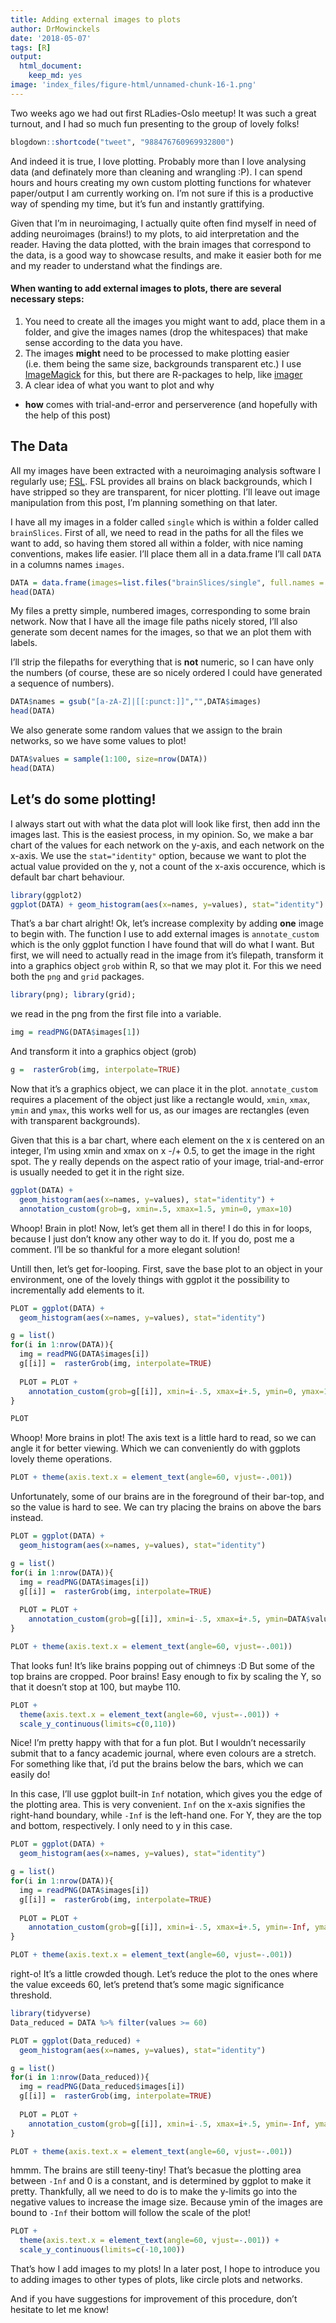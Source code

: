 ```yaml
---
title: Adding external images to plots
author: DrMowinckels
date: '2018-05-07'
tags: [R]
output:
  html_document:
    keep_md: yes
image: 'index_files/figure-html/unnamed-chunk-16-1.png'
---
```


Two weeks ago we had out first RLadies-Oslo meetup! It was such a great turnout, and I had so much fun presenting to the group of lovely folks! 

```r
blogdown::shortcode("tweet", "988476760969932800")
```


And indeed it is true, I love plotting. Probably more than I love analysing data (and definately more than cleaning and wrangling :P). I can spend hours and hours creating my own custom plotting functions for whatever paper/output I am currently working on. I'm not sure if this is a productive way of spending my time, but it's fun and instantly grattifying. 

Given that I'm in neuroimaging, I actually quite often find myself in need of adding neuroimages (brains!) to my plots, to aid interpretation and the reader. Having the data plotted, with the brain images that correspond to the data, is a good way to showcase results, and make it easier both for me and my reader to understand what the findings are.

#### When wanting to add external images to plots, there are several necessary steps:  
1. You need to create all the images you might want to add, place them in a folder, and give the images names (drop the whitespaces) that make sense according to the data you have.  
2. The images **might** need to be processed to make plotting easier (i.e. them being the same size, backgrounds transparent etc.) I use [ImageMagick](https://www.imagemagick.org/script/index.php) for this, but there are R-packages to help, like [imager](https://cran.r-project.org/web/packages/imager/vignettes/gettingstarted.html)  
3. A clear idea of what you want to plot and why  
- **how** comes with trial-and-error and perserverence (and hopefully with the help of this post)

## The Data
All my images have been extracted with a neuroimaging analysis software I regularly use; [FSL](). FSL provides all brains on black backgrounds, which I have stripped so they are transparent, for nicer plotting. I'll leave out image manipulation from this post, I'm planning something on that later.

I have all my images in a folder called `single` which is within a folder called `brainSlices`. First of all, we need to read in the paths for all the files we want to add, so having them stored all within a folder, with nice naming conventions, makes life easier. I'll place them all in a data.frame I'll call `DATA` in a columns names `images`.

```r
DATA = data.frame(images=list.files("brainSlices/single", full.names = T), stringsAsFactors = F)
head(DATA)
```


My files a pretty simple, numbered images, corresponding to some brain network. Now that I have all the image file paths nicely stored, I'll also generate som decent names for the images, so that we an plot them with labels.

I'll strip the filepaths for everything that is **not** numeric, so I can have only the numbers (of course, these are so nicely ordered I could have generated a sequence of numbers).

```r
DATA$names = gsub("[a-zA-Z]|[[:punct:]]","",DATA$images)
head(DATA)
```

We also generate some random values that we assign to the brain networks, so we have some values to plot!

```r
DATA$values = sample(1:100, size=nrow(DATA))
head(DATA)
```

## Let's do some plotting!
I always start out with what the data plot will look like first, then add inn the images last. This is the easiest process, in my opinion. So, we make a bar chart of the values for each network on the y-axis, and each network on the x-axis. We use the `stat="identity"` option, because we want to plot the actual value provided on the y, not a count of the x-axis occurence, which is default bar chart behaviour.

```r
library(ggplot2)
ggplot(DATA) + geom_histogram(aes(x=names, y=values), stat="identity")
```

That's a bar chart alright! Ok, let's increase complexity by adding **one** image to begin with. The function I use to add external images is `annotate_custom` which is the only ggplot function I have found that will do what I want. But first, we will need to actually read in the image from it's filepath, transform it into a graphics object `grob` within R, so that we may plot it. For this we need both the `png` and `grid` packages.

```r
library(png); library(grid);
```

we read in the png from the first file into a variable.
```r
img = readPNG(DATA$images[1])
```

And transform it into a graphics object (grob)
```r
g =  rasterGrob(img, interpolate=TRUE)
```
Now that it's a graphics object, we can place it in the plot. `annotate_custom` requires a placement of the object just like a rectangle would, `xmin`, `xmax`, `ymin` and `ymax`, this works well for us, as our images are rectangles (even with transparent backgrounds). 

Given that this is a bar chart, where each element on the x is centered on an integer, I'm using xmin and xmax on x -/+ 0.5, to get the image in the right spot. The y really depends on the aspect ratio of your image, trial-and-error is usually needed to get it in the right size.

```r
ggplot(DATA) + 
  geom_histogram(aes(x=names, y=values), stat="identity") +
  annotation_custom(grob=g, xmin=.5, xmax=1.5, ymin=0, ymax=10)
```
Whoop! Brain in plot! Now, let's get them all in there! I do this in for loops, because I just don't know any other way to do it. If you do, post me a comment. I'll be so thankful for a more elegant solution!

Untill then, let's get for-looping.
First, save the base plot to an object in your environment, one of the lovely things with ggplot it the possibility to incrementally add elements to it.

```r
PLOT = ggplot(DATA) + 
  geom_histogram(aes(x=names, y=values), stat="identity") 

g = list()
for(i in 1:nrow(DATA)){
  img = readPNG(DATA$images[i])
  g[[i]] =  rasterGrob(img, interpolate=TRUE)
  
  PLOT = PLOT +
    annotation_custom(grob=g[[i]], xmin=i-.5, xmax=i+.5, ymin=0, ymax=10)
}

PLOT
```

Whoop! More brains in plot! The axis text is a little hard to read, so we can angle it for better viewing. Which we can conveniently do with ggplots lovely theme operations.

```r
PLOT + theme(axis.text.x = element_text(angle=60, vjust=-.001))
```

Unfortunately, some of our brains are in the foreground of their bar-top, and so the value is hard to see. We can try placing the brains on above the bars instead. 


```r
PLOT = ggplot(DATA) + 
  geom_histogram(aes(x=names, y=values), stat="identity") 

g = list()
for(i in 1:nrow(DATA)){
  img = readPNG(DATA$images[i])
  g[[i]] =  rasterGrob(img, interpolate=TRUE)
  
  PLOT = PLOT +
    annotation_custom(grob=g[[i]], xmin=i-.5, xmax=i+.5, ymin=DATA$values[i], ymax=DATA$values[i]+10)
}

PLOT + theme(axis.text.x = element_text(angle=60, vjust=-.001))
```

That looks fun! It's like brains popping out of chimneys :D But some of the top brains are cropped. Poor brains! Easy enough to fix by scaling the Y, so that it doesn't stop at 100, but maybe 110.

```r
PLOT + 
  theme(axis.text.x = element_text(angle=60, vjust=-.001)) +
  scale_y_continuous(limits=c(0,110))
```

Nice! I'm pretty happy with that for a fun plot. But I wouldn't necessarily submit that to a fancy academic journal, where even colours are a stretch. For something like that, i'd put the brains below the bars, which we can easily do!


In this case, I'll use ggplot built-in `Inf` notation, which gives you the edge of the plotting area. This is very convenient. `Inf` on the x-axis signifies the right-hand boundary, while `-Inf` is the left-hand one. For Y, they are the top and bottom, respectively. I only need to y in this case.

```r
PLOT = ggplot(DATA) + 
  geom_histogram(aes(x=names, y=values), stat="identity") 

g = list()
for(i in 1:nrow(DATA)){
  img = readPNG(DATA$images[i])
  g[[i]] =  rasterGrob(img, interpolate=TRUE)
  
  PLOT = PLOT +
    annotation_custom(grob=g[[i]], xmin=i-.5, xmax=i+.5, ymin=-Inf, ymax=0)
}

PLOT + theme(axis.text.x = element_text(angle=60, vjust=-.001))
```

right-o! It's a little crowded though. Let's reduce the plot to the ones where the value exceeds 60, let's pretend that's some magic significance threshold.

```r
library(tidyverse)
Data_reduced = DATA %>% filter(values >= 60)

PLOT = ggplot(Data_reduced) + 
  geom_histogram(aes(x=names, y=values), stat="identity") 

g = list()
for(i in 1:nrow(Data_reduced)){
  img = readPNG(Data_reduced$images[i])
  g[[i]] =  rasterGrob(img, interpolate=TRUE)
  
  PLOT = PLOT +
    annotation_custom(grob=g[[i]], xmin=i-.5, xmax=i+.5, ymin=-Inf, ymax=0)
}

PLOT + theme(axis.text.x = element_text(angle=60, vjust=-.001))
```

hmmm. The brains are still teeny-tiny! That's becasue the plotting area between `-Inf`  and 0 is a constant, and is determined by ggplot to make it pretty. Thankfully, all we need to do is to make the y-limits go into the negative values to increase the image size. Because ymin of the images are bound to `-Inf` their bottom will follow the scale of the plot!


```r
PLOT + 
  theme(axis.text.x = element_text(angle=60, vjust=-.001)) +
  scale_y_continuous(limits=c(-10,100))
```

That's how I add images to my plots! In a later post, I hope to introduce you to adding images to other types of plots, like circle plots and networks. 

And if you have suggestions for improvement of this procedure, don't hesitate to let me know!